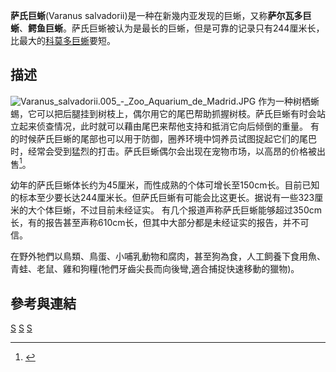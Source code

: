{{Speciesbox
| taxon = Varanus salvadorii
| image = Amneville Varanus salvadorii 27082010 4.jpg
| binomial_authority = ([[Wilhelm_Peters|Peters]] & [[Giacomo_Doria|Doria]]), 1878<ref name="WP">{{cite book |author=Klipfel, Meghan; Peters, Wilhelm C. H.; Bauer, Aaron M.; Günther, Rainer |title=The herpetological contributions of Wilhelm C. H. Peters (1815-1883) |publisher=Society for the Study of Amphibians and Reptiles in cooperation with Deutsche Gesellschaft für Herp |location=Ithaca, N.Y., USA |year=1995 |pages= |isbn=0-916984-35-4 |oclc= |doi= |accessdate=}}</ref>
| range_map = Varanus_salvadorii_rangemap.png
| range_map_caption = 绿色区域为萨氏巨蜥分布区域
| synonyms = *''Monitor salvadorii'' [[Wilhelm_Peters|Peters]] & [[Giacomo_Doria|Doria]], 1878
*'' Varanus salvadorii'' - [[George_Albert_Boulenger|Boulenger]], 1885<ref>The Reptile Database. www.reptile-database.org.</ref>
}}

'''萨氏巨蜥'''(Varanus salvadorii)是一种在新幾内亚发现的巨蜥，又称'''萨尔瓦多巨蜥'''、'''鳄鱼巨蜥'''。萨氏巨蜥被认为是最长的巨蜥，但是可靠的记录只有244厘米长，比最大的[[科莫多巨蜥|科莫多巨蜥]]要短。

== 描述 ==
[[File:Varanus_salvadorii.005_-_Zoo_Aquarium_de_Madrid.JPG|left]]
作为一种树栖蜥蜴，它可以把后腿挂到树枝上，偶尔用它的尾巴帮助抓握树枝。萨氏巨蜥有时会站立起来侦查情况，此时就可以藉由尾巴来帮他支持和抵消它向后倾倒的重量。
有的时候萨氏巨蜥的尾部也可以用于防御，圈养环境中饲养员试图捉起它们的尾巴时，经常会受到猛烈的打击。萨氏巨蜥偶尔会出现在宠物市场，以高昂的价格被出售<ref name="WWZ">{{cite web | last = Stafford | first = Grey | title = Aloha to three crocodile monitors | publisher = Wildlife World Zoo | url = http://www.azfamily.com/3tvexclusives/stories/KTVKZooTales20070424_crocodile-monitors.3cd03e2.html | accessdate = 2008-08-21 | deadurl = yes | archiveurl = https://web.archive.org/web/20090701023157/http://www.azfamily.com/3tvexclusives/stories/KTVKZooTales20070424_crocodile-monitors.3cd03e2.html | archivedate = 2009-07-01 }} </ref>。

幼年的萨氏巨蜥体长约为45厘米，而性成熟的个体可增长至150cm长。目前已知的标本至少要长达244厘米长。但萨氏巨蜥有可能会比这更长。据说有一些323厘米的大个体巨蜥，不过目前未经证实。
有几个报道声称萨氏巨蜥能够超过350cm长，有的报告甚至声称610cm长，但其中大部分都是未经证实的报告，并不可信。

在野外牠們以鳥類、鳥蛋、小哺乳動物和腐肉，甚至狗為食，人工飼養下食用魚、青蛙、老鼠、雞和狗糧(牠們牙齒尖長而向後彎,適合捕捉快速移動的獵物)。

== 參考與連結 ==
{{reflist}}

{{Taxonbar}}
[[Category:1878年描述的动物|S]]
[[Category:巨蜥属|S]]
[[Category:巴布亞新幾內亞動物|S]]